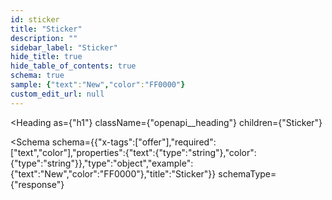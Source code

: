 ```yaml
---
id: sticker
title: "Sticker"
description: ""
sidebar_label: "Sticker"
hide_title: true
hide_table_of_contents: true
schema: true
sample: {"text":"New","color":"FF0000"}
custom_edit_url: null
---
```



<Heading
  as={"h1"}
  className={"openapi__heading"}
  children={"Sticker"}
>
</Heading>





<Schema
  schema={{"x-tags":["offer"],"required":["text","color"],"properties":{"text":{"type":"string"},"color":{"type":"string"}},"type":"object","example":{"text":"New","color":"FF0000"},"title":"Sticker"}}
  schemaType={"response"}
>
  
</Schema>
            